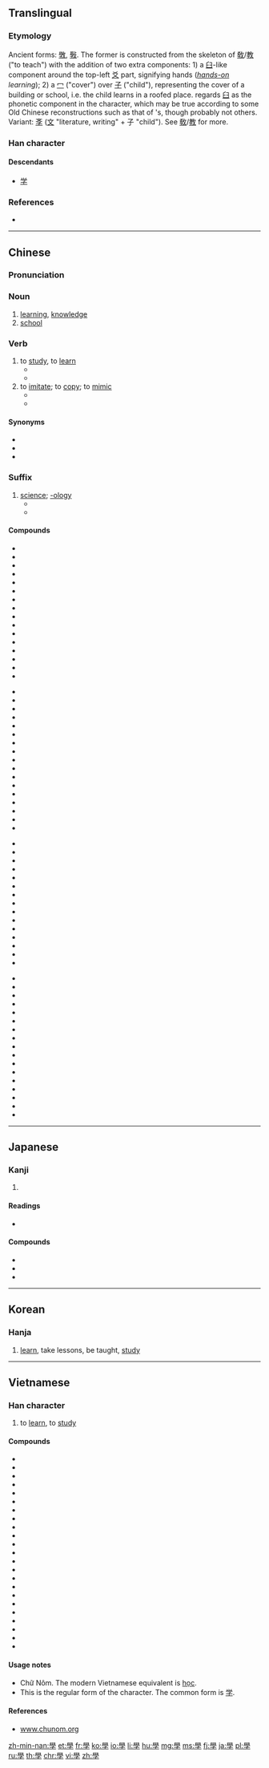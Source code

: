 {{also|学}}
==Translingual==
{{stroke order|type=animate}}
{{stroke order|type=alternative}}<!-- Are these traditional/modern, in some order? Check at commons too. -->

===Etymology===
{{Han etyl}}
Ancient forms: [[斆]], [[斅]]. The former is constructed from the skeleton of [[敎]]/[[教]] ("to teach") with the addition of two extra components: 1) a [[臼]]-like component around the top-left [[爻]] part, signifying hands (''[[hands-on]] learning''); 2) a [[冖]] ("cover") over [[子]] ("child"), representing the cover of a building or school, i.e. the child learns in a roofed place. ''{{w|Shuowen}}'' regards [[臼]] as the phonetic component in the character, which may be true according to some Old Chinese reconstructions such as that of {{w|Pan Wuyun}}'s, though probably not others. Variant: [[斈]] ([[文]] "literature, writing" + 子 "child"). See [[敎]]/[[教]] for more.

===Han character===
{{Han char|rn=39|rad=子|as=13|sn=16|four=77407|canj=HBND|ids=⿱𦥯子}}

====Descendants====
* [[学]]

===References===
* {{Han ref|kx=0280.280|dkj=07033|dj=0549.270|hdz=21019.110|uh=5B78|ud=23416|bh=BEC7|bd=48839}}

----

==Chinese==
{{zh-forms|s=学}}

===Pronunciation===
{{zh-pron
|m=xué
|c=hok6
|h=pfs=ho̍k
|mn=o̍h/ha̍k
|mn_note=o̍h - vernacular, ha̍k - literary
|mn-t=oh8/hag8
|mn-t_note=oh8 - vernacular, hag8 - literary
|md=hŏk
|w=
|mc=y
|oc=y
|ma=zh-xué.ogg
|cat=n
}}

===Noun===
{{zh-noun}}

# [[learning]], [[knowledge]]
# [[school]]

===Verb===
{{zh-verb}}

# to [[study]], to [[learn]]
#* {{zh-usex|我 父母親 希望 我 學 醫，但是 我 不 願意|My parents hoped I would '''study''' medicine, but I didn't want to.}}
#* {{zh-usex|我 打算 學 攝影。|I plan to learn photography.}}
# to [[imitate]]; to [[copy]]; to [[mimic]]
#* {{zh-usex|我 妹妹 什麼 都 學 我。|My little sister likes to '''copy''' everything I do.}}
#* {{zh-usex|鸚鵡 學 人 語。|Parrots '''imitate''' human speech.}}

====Synonyms====
* {{zh-l|學習|xuéxí|to study, to learn}}
* {{zh-l|讀書|dúshū|to study}}
* {{zh-l|唸書|niànshū|(slang) to study}}

===Suffix===
{{zh-suf}}

# [[science]]; [[-ology]]
#* {{zh-usex|化學|chemistry}}
#* {{zh-usex|生物學|biology}}

====Compounds====
{{rel-top4}}
* {{zh-l|學報}}
* {{zh-l|學步}}
* {{zh-l|學部}}
* {{zh-l|學潮}}
* {{zh-l|學而不厭}}
* {{zh-l|學閥}}
* {{zh-l|學費}}
* {{zh-l|學分}}
* {{zh-l|學風}}
* {{zh-l|學府}}
* {{zh-l|學富五車}}
* {{zh-l|學好}}
* {{zh-l|學壞}}
* {{zh-l|學會|tr=xuéhuì}}
* {{zh-l|學級}}
* {{zh-l|學籍}}
{{rel-mid4}}
* {{zh-l|學界}}
* {{zh-l|學究}}
* {{zh-l|學科|tr=xuékē}}
* {{zh-l|學理}}
* {{zh-l|學力}}
* {{zh-l|學歷}}
* {{zh-l|學齡}}
* {{zh-l|學路}}
* {{zh-l|學名}}
* {{zh-l|學年}}
* {{zh-l|學派}}
* {{zh-l|學期|tr=xuéqī}}
* {{zh-l|學前班}}
* {{zh-l|學前教育}}
* {{zh-l|學前期}}
* {{zh-l|學區}}
* {{zh-l|學舌}}
{{rel-mid4}}
* {{zh-l|學生|tr=xuéshēng}}
* {{zh-l|學生會}}
* {{zh-l|學生腔}}
* {{zh-l|學識}}
* {{zh-l|學時|tr=xuéshí}}
* {{zh-l|學士}}
* {{zh-l|學術}}
* {{zh-l|學說|tr=xuéshuō}}
* {{zh-l|學堂}}
* {{zh-l|學童}}
* {{zh-l|學徒}}
* {{zh-l|學徒工}}
* {{zh-l|學位}}
* {{zh-l|學問}}
* {{zh-l|學無常師}}
{{rel-mid4}}
* {{zh-l|學習|tr=xuéxí}}
* {{zh-l|學系}}
* {{zh-l|學校|tr=xuéxiào}}
* {{zh-l|學兄}}
* {{zh-l|學養}}
* {{zh-l|學業}}
* {{zh-l|學以致用|tr=xué yǐ zhì yòng}}
* {{zh-l|學藝}}
* {{zh-l|學友}}
* {{zh-l|學員}}
* {{zh-l|學院|tr=xuéyuàn}}
* {{zh-l|學雜費}}
* {{zh-l|學子}}
* {{zh-l|學長}}
* {{zh-l|學者|tr=xuézhě}}
* {{zh-l|學制}}
* {{zh-l|學力}}
{{rel-bottom}}

----

==Japanese==

===Kanji===
{{ja-kanji|grade=9|rs=子13|style=ky|shin=学}}

# {{defn|lang=ja|sort=子13}}

====Readings====
* {{ja-readings
|goon=[[がく]] (gaku)
|kanon=[[がく]] (gaku)
|kun=[[まなぶ]] (manabu)}}

====Compounds====
* {{l|ja|sc=Jpan|蘭學|tr=らんがく, rangaku}}
* {{l|ja|sc=Jpan|學校|tr=がっこう, gakkō}}
* {{l|ja|sc=Jpan|學生|tr=がくせい, gakusei}}

----

==Korean==

===Hanja===
{{ko-hanja|hangeul=학|rv=hak|mr=hak|y=hak|eumhun=배우다|ehrv=bae-uda|ehmr=paeuda|ehy=pay.uta}}

# [[learn]], take lessons, be taught, [[study]]

----

==Vietnamese==

===Han character===
{{vi-hantu|[[học]], [[hục]]|rs=子13}}

# to [[learn]], to [[study]]

====Compounds====
* {{l|vi|學習|tr=[[học tập]]}}
* {{l|vi|哲學|tr=[[triết học]]}}
* {{l|vi|神學|tr=[[thần học]]}}
* {{l|vi|學生|tr=[[học sinh]]}}
* {{l|vi|大學|tr=[[đại học]]}}
* {{l|vi|科學|tr=[[khoa học]]}}
* {{l|vi|小學|tr=[[tiểu học]]}}
* {{l|vi|𠰺學|tr=[[dạy học]]}}
* {{l|vi|中學|tr=[[trung học]]}}
* {{l|vi|儒學|tr=[[Nho học]]}}
* {{l|vi|化學|tr=[[hoá học]]}}
* {{l|vi|場學|tr=[[trường học]]}}
* {{l|vi|學院|tr=[[học viện]]}}
* {{l|vi|生學|tr=[[sinh học]]}}
* {{l|vi|藥學|tr=[[dược học]]}}
* {{l|vi|人類學|tr=[[nhân loại học]]}}
* {{l|vi|分類學|tr=[[phân loại học]]}}
* {{l|vi|動物學|tr=[[động vật học]]}}
* {{l|vi|場大學|tr=[[trường đại học]]}}
* {{l|vi|場小學|tr=[[trường tiểu học]]}}
* {{l|vi|地質學|tr=[[địa chất học]]}}
* {{l|vi|考古學|tr=[[khảo cổ học]]}}
* {{l|vi|古生物學|tr=[[cổ sinh vật học]]}}

====Usage notes====
* Chữ Nôm. The modern Vietnamese equivalent is [[học]].
* This is the regular form of the character. The common form is [[学]].

====References====
* [http://www.chunom.org/pages/學 www.chunom.org]

[[zh-min-nan:學]]
[[et:學]]
[[fr:學]]
[[ko:學]]
[[io:學]]
[[li:學]]
[[hu:學]]
[[mg:學]]
[[ms:學]]
[[fj:學]]
[[ja:學]]
[[pl:學]]
[[ru:學]]
[[th:學]]
[[chr:學]]
[[vi:學]]
[[zh:學]]